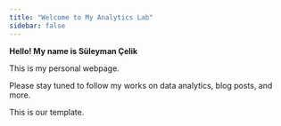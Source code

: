 ```yaml
---
title: "Welcome to My Analytics Lab"
sidebar: false 
---
```


**Hello! My name is Süleyman Çelik**

This is my personal webpage.

Please stay tuned to follow my works on data analytics, blog posts, and more.

This is our template.
